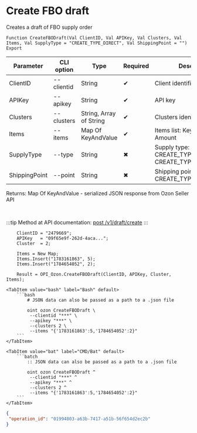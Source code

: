 ﻿---
sidebar_position: 4
description: Create FBO draft and other functions to work with Ozon in the Open Integration Package, a free open-source integration library for 1C:Enterprise 8, OneScript and CLI
keywords: [1C, 1С, 1С:Enterprise, 1С:Enterprise 8.3, API, Integration, Services, Exchange, OneScript, CLI, Ozon]
---


# Create FBO draft
 Creates a draft of FBO supply order



`Function CreateFBODraft(Val ClientID, Val APIKey, Val Clusters, Val Items, Val SupplyType = "CREATE_TYPE_DIRECT", Val ShippingPoint = "") Export`

  | Parameter | CLI option | Type | Required | Description |
  |-|-|-|-|-|
  | ClientID | --clientid | String | &#x2714; | Client identifier |
  | APIKey | --apikey | String | &#x2714; | API key |
  | Clusters | --clusters | String, Array of String | &#x2714; | Clusters identifiers |
  | Items | --items | Map Of KeyAndValue | &#x2714; | Items list: Key > SKU, Value > Amount |
  | SupplyType | --type | String | &#x2716; | Supply type: CREATE_TYPE_CROSSDOCK, CREATE_TYPE_DIRECT |
  | ShippingPoint | --point | String | &#x2716; | Shipping point identifier for CREATE_TYPE_CROSSDOCK |

  
  Returns:  Map Of KeyAndValue - serialized JSON response from Ozon Seller API

<br/>

:::tip
Method at API documentation: [post /v1/draft/create](https://docs.ozon.ru/api/seller/#operation/SupplyDraftAPI_DraftCreate)
:::
<br/>



```bsl title="1C:Enterprise/OneScript code example"
    ClientID = "2479669";
    APIKey   = "09f65e9f-262d-4aca...";
    Cluster  = 2;

    Items = New Map;
    Items.Insert("1783161863", 5);
    Items.Insert("1784654052", 2);

    Result = OPI_Ozon.CreateFBODraft(ClientID, APIKey, Cluster, Items);
```
 

 <Tabs>
  
    <TabItem value="bash" label="Bash" default>
        ```bash
            # JSON data can also be passed as a path to a .json file
            
            oint ozon CreateFBODraft \
             --clientid "***" \
             --apikey "***" \
             --clusters 2 \
             --items "{'1783161863':5,'1784654052':2}"
        ```
    </TabItem>
  
    <TabItem value="bat" label="CMD/Bat" default>
        ```batch
            :: JSON data can also be passed as a path to a .json file
            
            oint ozon CreateFBODraft ^
             --clientid "***" ^
             --apikey "***" ^
             --clusters 2 ^
             --items "{'1783161863':5,'1784654052':2}"
        ```
    </TabItem>
</Tabs>


```json title="Result"
{
 "operation_id": "01994803-a63b-7417-a51b-56f654d2ec2b"
}
```
